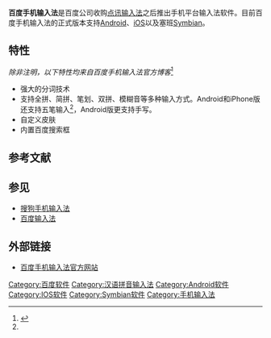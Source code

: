 {{Multiple issues|
{{Cleanup rewrite|time=2021-11-02T19:37:09+00:00}}
{{Advert|time=2021-11-02T19:37:09+00:00}}
{{Refimprove|time=2021-11-02T19:37:09+00:00}}
}}
'''百度手机输入法'''是百度公司收购[[点讯输入法|点讯输入法]]之后推出手机平台输入法软件。目前百度手机输入法的正式版本支持[[Android|Android]]、[[iOS|iOS]]以及塞班[[Symbian|Symbian]]。

== 特性 ==
''除非注明，以下特性均来自百度手机输入法官方博客''<ref name="specs">{{cite web |url=http://hi.baidu.com/shoujishurufa/blog/category/%B9%A6%C4%DC%BD%E9%C9%DC |title=百度手机输入法的空间_博客_功能介绍 |accessdate=2010-06-16 |archive-date=2011-11-16 |archive-url=https://web.archive.org/web/20111116102107/http://hi.baidu.com/shoujishurufa/blog/category/%B9%A6%C4%DC%BD%E9%C9%DC |dead-url=yes }}</ref>
* 强大的分词技术
* 支持全拼、简拼、笔划、双拼、模糊音等多种输入方式。Android和iPhone版还支持五笔输入<ref name="iPhone" />，Android版更支持手写。
* 自定义皮肤
* 内置百度搜索框

== 参考文献 ==
<references />

== 参见 ==
*[[搜狗手机输入法|搜狗手机输入法]]
*[[百度输入法|百度输入法]]

== 外部链接 ==
* [https://web.archive.org/web/20100504144408/http://ishouji.baidu.com/input/index.html 百度手机输入法官方网站]

{{IME-stub}}
{{百度产品}}


[[Category:百度软件|Category:百度软件]]
[[Category:汉语拼音输入法|Category:汉语拼音输入法]]
[[Category:Android软件|Category:Android软件]]
[[Category:IOS软件|Category:IOS软件]]
[[Category:Symbian软件|Category:Symbian软件]]
[[Category:手机输入法|Category:手机输入法]]